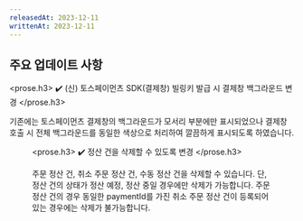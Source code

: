 ```yaml
---
releasedAt: 2023-12-11
writtenAt: 2023-12-11
---
```



## 주요 업데이트 사항

<prose.h3>
  <PaymentV1 />
  ✔️ (신) 토스페이먼츠 SDK(결제창) 빌링키 발급 시 결제창 백그라운드 변경
</prose.h3>

기존에는 토스페이먼츠 결제창의 백그라운드가 모서리 부분에만 표시되었으나 결제창 호출 시 전체 백그라운드를 동일한 색상으로 처리하여 깔끔하게 표시되도록 하였습니다.

<Figure src={screenshot1} />

<prose.h3>
  <Partner />
  ✔️ 정산 건을 삭제할 수 있도록 변경
</prose.h3>

주문 정산 건, 취소 주문 정산 건, 수동 정산 건을 삭제할 수 있습니다. 단, 정산 건의 상태가 정산 예정, 정산 중일 경우에만 삭제가 가능합니다.
주문 정산 건의 경우 동일한 paymentId를 가진 취소 주문 정산 건이 등록되어있는 경우에는 삭제가 불가능합니다.
